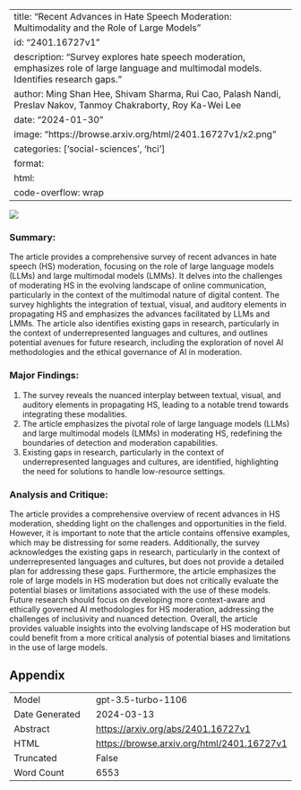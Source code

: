 
---
title: "Recent Advances in Hate Speech Moderation: Multimodality and the Role of Large Models"
id: "2401.16727v1"
description: "Survey explores hate speech moderation, emphasizes role of large language and multimodal models. Identifies research gaps."
author: Ming Shan Hee, Shivam Sharma, Rui Cao, Palash Nandi, Preslav Nakov, Tanmoy Chakraborty, Roy Ka-Wei Lee
date: "2024-01-30"
image: "https://browse.arxiv.org/html/2401.16727v1/x2.png"
categories: ['social-sciences', 'hci']
format:
  html:
    code-overflow: wrap
---

![](https://browse.arxiv.org/html/2401.16727v1/x2.png)

### **Summary:**
The article provides a comprehensive survey of recent advances in hate speech (HS) moderation, focusing on the role of large language models (LLMs) and large multimodal models (LMMs). It delves into the challenges of moderating HS in the evolving landscape of online communication, particularly in the context of the multimodal nature of digital content. The survey highlights the integration of textual, visual, and auditory elements in propagating HS and emphasizes the advances facilitated by LLMs and LMMs. The article also identifies existing gaps in research, particularly in the context of underrepresented languages and cultures, and outlines potential avenues for future research, including the exploration of novel AI methodologies and the ethical governance of AI in moderation.

### Major Findings:
1. The survey reveals the nuanced interplay between textual, visual, and auditory elements in propagating HS, leading to a notable trend towards integrating these modalities.
2. The article emphasizes the pivotal role of large language models (LLMs) and large multimodal models (LMMs) in moderating HS, redefining the boundaries of detection and moderation capabilities.
3. Existing gaps in research, particularly in the context of underrepresented languages and cultures, are identified, highlighting the need for solutions to handle low-resource settings.

### Analysis and Critique:
The article provides a comprehensive overview of recent advances in HS moderation, shedding light on the challenges and opportunities in the field. However, it is important to note that the article contains offensive examples, which may be distressing for some readers. Additionally, the survey acknowledges the existing gaps in research, particularly in the context of underrepresented languages and cultures, but does not provide a detailed plan for addressing these gaps. Furthermore, the article emphasizes the role of large models in HS moderation but does not critically evaluate the potential biases or limitations associated with the use of these models. Future research should focus on developing more context-aware and ethically governed AI methodologies for HS moderation, addressing the challenges of inclusivity and nuanced detection. Overall, the article provides valuable insights into the evolving landscape of HS moderation but could benefit from a more critical analysis of potential biases and limitations in the use of large models.

## Appendix

|          |          |
|----------|----------|
| Model     | gpt-3.5-turbo-1106       |
| Date Generated     | 2024-03-13       |
| Abstract | [https://arxiv.org/abs/2401.16727v1](https://arxiv.org/abs/2401.16727v1)        |
| HTML     | [https://browse.arxiv.org/html/2401.16727v1](https://browse.arxiv.org/html/2401.16727v1)       |
| Truncated       | False       |
| Word Count       | 6553       |